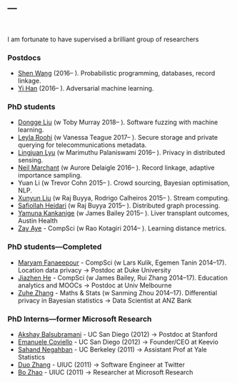 ---
---

<link rel="stylesheet" href="styles.css" type="text/css">

<br>

I am fortunate to have supervised a brilliant group of researchers

### Postdocs

* [Shen Wang](https://scholar.google.com/citations?user=TpErHPkAAAAJ&hl=en) (2016-- ). Probabilistic programming, databases, record linkage.
* [Yi Han](https://scholar.google.com/citations?user=e_mtK4kAAAAJ&hl=en) (2016-- ). Adversarial machine learning.  


### PhD students

* [Dongge Liu](https://www.linkedin.com/in/dongge-liu-9a957913a) (w Toby Murray 2018-- ). Software fuzzing with machine learning.
* [Leyla Roohi](https://au.linkedin.com/in/leyla-roohi-b4544a67) (w Vanessa Teague 2017-- ). Secure storage and private querying for telecommunications metadata.
* [Lingjuan Lyu](https://www.researchgate.net/profile/Lingjuan_Lyu) (w Marimuthu Palaniswami 2016-- ). Privacy in distributed sensing.
* [Neil Marchant](https://www.linkedin.com/in/neil-marchant-466678aa/) (w Aurore Delaigle 2016-- ). Record linkage, adaptive importance sampling.
* Yuan Li (w Trevor Cohn 2015-- ). Crowd sourcing, Bayesian optimisation, NLP.
* [Xunyun Liu](https://xunyunliu.github.io/) (w Raj Buyya, Rodrigo Calheiros 2015-- ). Stream computing.
* [Safiollah Heidari](https://sites.google.com/site/safiheidari/) (w Raj Buyya 2015-- ). Distributed graph processing.
* [Yamuna Kankanige](https://www.linkedin.com/in/yamuna-kankanige-8b258a26/) (w James Bailey 2015-- ). Liver transplant outcomes, Austin Health
* [Zay Aye](https://www.researchgate.net/profile/Zay_Aye) - CompSci (w Rao Kotagiri 2014-- ). Learning distance metrics.  


### PhD students---Completed

* [Maryam Fanaeepour](https://scholar.google.com.au/citations?user=1EPDwbAAAAAJ&hl=en) - CompSci (w Lars Kulik, Egemen Tanin 2014--17). Location data privacy → Postdoc at Duke University
* [Jiazhen He](https://scholar.google.com.au/citations?user=GtpWKiwAAAAJ&hl=en) - CompSci (w James Bailey, Rui Zhang 2014--17). Education analytics and MOOCs → Postdoc at Univ Melbourne
* [Zuhe Zhang](https://www.researchgate.net/profile/Zuhe_Zhang) - Maths & Stats (w Sanming Zhou 2014--17). Differential privacy in Bayesian statistics → Data Scientist at ANZ Bank


### PhD Interns---former Microsoft Research

* [Akshay Balsubramani](http://www.linkedin.com/pub/akshay-balsubramani/12/3aa/2) - UC San Diego (2012) → Postdoc at Stanford
* [Emanuele Coviello](http://acsweb.ucsd.edu/~ecoviell/) - UC San Diego (2012) → Founder/CEO at Keevio
* [Sahand Negahban](http://www.eecs.berkeley.edu/~sahand_n/) - UC Berkeley (2011) → Assistant Prof at Yale Statistics
* [Duo Zhang](http://sifaka.cs.uiuc.edu/~dzhang22/) - UIUC (2011) → Software Engineer at Twitter
* [Bo Zhao](http://dm1.cs.uiuc.edu/) - UIUC (2011) → Researcher at Microsoft Research